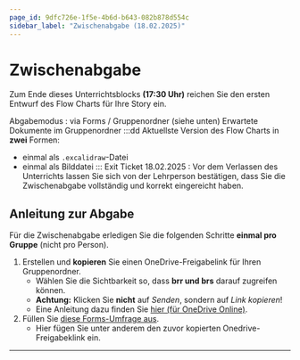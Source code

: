 ```yaml
---
page_id: 9dfc726e-1f5e-4b6d-b643-082b878d554c
sidebar_label: "Zwischenabgabe (18.02.2025)"
---
```


# Zwischenabgabe
Zum Ende dieses Unterrichtsblocks **(17:30 Uhr)** reichen Sie den ersten Entwurf des Flow Charts für Ihre Story ein.

Abgabemodus
: via Forms / Gruppenordner (siehe unten)
Erwartete Dokumente im Gruppenordner
:::dd
Aktuellste Version des Flow Charts in **zwei** Formen:
- einmal als `.excalidraw`-Datei
- einmal als Bilddatei
:::
Exit Ticket 18.02.2025
: Vor dem Verlassen des Unterrichts lassen Sie sich von der Lehrperson bestätigen, dass Sie die Zwischenabgabe vollständig und korrekt eingereicht haben.

## Anleitung zur Abgabe
Für die Zwischenabgabe erledigen Sie die folgenden Schritte **einmal pro Gruppe** (nicht pro Person).

1. Erstellen und **kopieren** Sie einen OneDrive-Freigabelink für Ihren Gruppenordner.
   - Wählen Sie die Sichtbarkeit so, dass **brr und brs** darauf zugreifen können.
   - **Achtung:** Klicken Sie **nicht** auf _Senden_, sondern auf _Link kopieren_!
   - Eine Anleitung dazu finden Sie [hier (für OneDrive Online)](https://support.microsoft.com/de-de/office/freigeben-von-onedrive-dateien-und-ordnern-9fcc2f7d-de0c-4cec-93b0-a82024800c07).
2. Füllen Sie [diese Forms-Umfrage aus](https://forms.office.com/Pages/ResponsePage.aspx?id=Y4MGSWGDB0aVSWK2tVeUqneR4FxJ7SlIvbWmmL8iOgxUMTVEMDlQVTBBTjFHSUpYT004SjlKOTdFRC4u). 
   - Hier fügen Sie unter anderem den zuvor kopierten Onedrive-Freigabeklink ein.

---